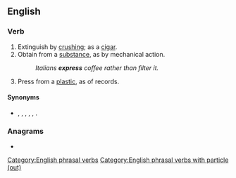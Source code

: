 ==English==

===Verb===
{{en-verb|presses out|pressing out|pressed out}}

# Extinguish by [[crush]]ing; as a [[cigar]].
# Obtain from a [[substance]], as by mechanical action.
#: ''Italians '''express''' coffee rather than filter it.''
# Press from a [[plastic]], as of records.

====Synonyms====
* {{l|en|crush out}}, {{l|en|express}}, {{l|en|extinguish}}, {{l|en|extract}}, {{l|en|press}}, {{l|en|stub out}}.

===Anagrams===
* {{anagrams|en|Stroupes|outpress|postures|spouters}}

[[Category:English phrasal verbs]]
[[Category:English phrasal verbs with particle (out)]]